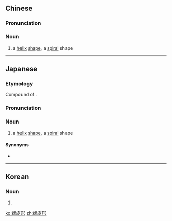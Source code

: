 ==Chinese==
{{zh-forms|type=21}}

===Pronunciation===
{{zh-pron
|m=luóxuánxíng
|c=lo4 syun4 jing4
|cat=n
}}

===Noun===
{{zh-noun}}

# a [[helix]] [[shape]], a [[spiral]] shape

----

==Japanese==
{{ja-kanjitab|ら|せん|けい|yomi=o}}

===Etymology===
Compound of {{compound|lang=ja|螺旋|tr1=rasen|t1=spiral; screw|形|tr2=kei|t2=shape}}.

===Pronunciation===
{{ja-pron|らせんけい|y=o}}

===Noun===
{{ja-noun|らせんけい}}

# a [[helix]] [[shape]], a [[spiral]] shape

====Synonyms====
* {{ja-r|螺旋状|らせんじょう}}

----

==Korean==
{{ko-hanjatab}}

===Noun===
{{ko-noun|hj|hangeul=나선형}}

# {{hanja form of|나선형|a [[helix]] [[shape]], a [[spiral]] shape}}

[[ko:螺旋形]]
[[zh:螺旋形]]